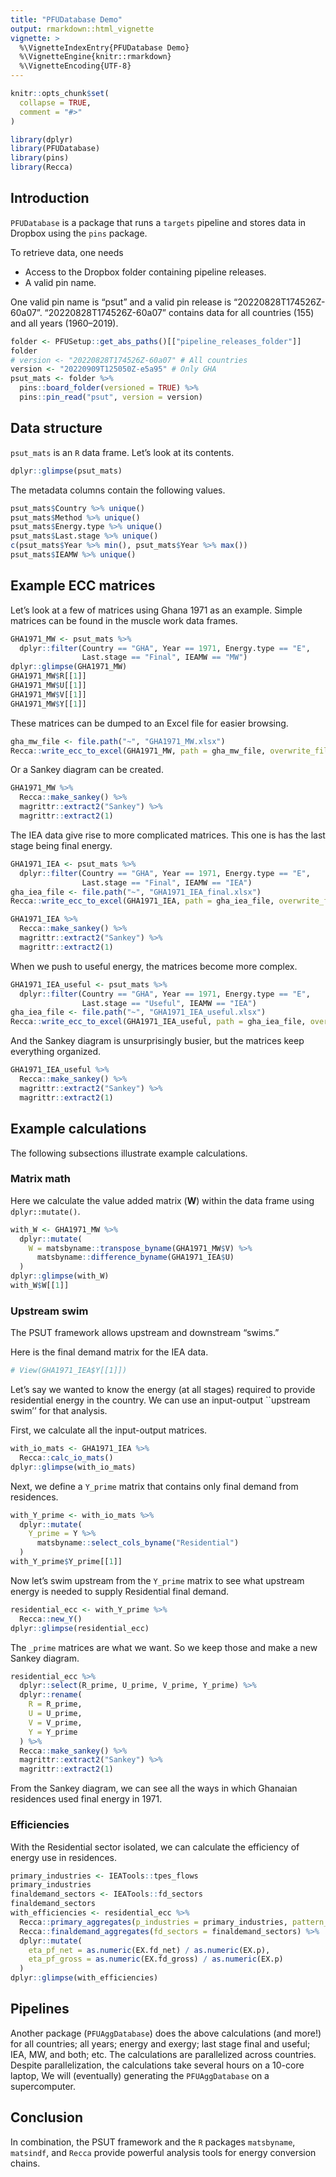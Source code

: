 ```yaml
---
title: "PFUDatabase Demo"
output: rmarkdown::html_vignette
vignette: >
  %\VignetteIndexEntry{PFUDatabase Demo}
  %\VignetteEngine{knitr::rmarkdown}
  %\VignetteEncoding{UTF-8}
---
```


```r
knitr::opts_chunk$set(
  collapse = TRUE,
  comment = "#>"
)
```

```r
library(dplyr)
library(PFUDatabase)
library(pins)
library(Recca)
```


## Introduction

`PFUDatabase` is a package that runs a `targets` pipeline
and stores data in Dropbox using the `pins` package.

To retrieve data, one needs

* Access to the Dropbox folder containing pipeline releases.
* A valid pin name.

One valid pin name is "psut" and a valid pin release is "20220828T174526Z-60a07".
"20220828T174526Z-60a07" contains data for all countries (155) and all years (1960--2019).

```r
folder <- PFUSetup::get_abs_paths()[["pipeline_releases_folder"]]
folder
# version <- "20220828T174526Z-60a07" # All countries
version <- "20220909T125050Z-e5a95" # Only GHA
psut_mats <- folder %>% 
  pins::board_folder(versioned = TRUE) %>% 
  pins::pin_read("psut", version = version)
```


## Data structure

`psut_mats` is an `R` data frame. 
Let's look at its contents.

```r
dplyr::glimpse(psut_mats)
```

The metadata columns contain the following values.

```r
psut_mats$Country %>% unique()
psut_mats$Method %>% unique()
psut_mats$Energy.type %>% unique()
psut_mats$Last.stage %>% unique()
c(psut_mats$Year %>% min(), psut_mats$Year %>% max())
psut_mats$IEAMW %>% unique()
```


## Example ECC matrices

Let's look at a few of matrices using Ghana 1971 as an example.
Simple matrices can be found in the muscle work data frames.

```r
GHA1971_MW <- psut_mats %>% 
  dplyr::filter(Country == "GHA", Year == 1971, Energy.type == "E", 
                Last.stage == "Final", IEAMW == "MW")
dplyr::glimpse(GHA1971_MW)
GHA1971_MW$R[[1]]
GHA1971_MW$U[[1]]
GHA1971_MW$V[[1]]
GHA1971_MW$Y[[1]]
```

These matrices can be dumped to an Excel file for easier browsing.

```r
gha_mw_file <- file.path("~", "GHA1971_MW.xlsx")
Recca::write_ecc_to_excel(GHA1971_MW, path = gha_mw_file, overwrite_file = TRUE)
```

Or a Sankey diagram can be created.

```r
GHA1971_MW %>% 
  Recca::make_sankey() %>% 
  magrittr::extract2("Sankey") %>% 
  magrittr::extract2(1)
```

The IEA data give rise to more complicated matrices.
This one is has the last stage being final energy.

```r
GHA1971_IEA <- psut_mats %>% 
  dplyr::filter(Country == "GHA", Year == 1971, Energy.type == "E", 
                Last.stage == "Final", IEAMW == "IEA")
gha_iea_file <- file.path("~", "GHA1971_IEA_final.xlsx")
Recca::write_ecc_to_excel(GHA1971_IEA, path = gha_iea_file, overwrite_file = TRUE)
```


```r
GHA1971_IEA %>% 
  Recca::make_sankey() %>% 
  magrittr::extract2("Sankey") %>% 
  magrittr::extract2(1)
```

When we push to useful energy, the matrices become more complex.

```r
GHA1971_IEA_useful <- psut_mats %>% 
  dplyr::filter(Country == "GHA", Year == 1971, Energy.type == "E", 
                Last.stage == "Useful", IEAMW == "IEA")
gha_iea_file <- file.path("~", "GHA1971_IEA_useful.xlsx")
Recca::write_ecc_to_excel(GHA1971_IEA_useful, path = gha_iea_file, overwrite_file = TRUE)
```

And the Sankey diagram is unsurprisingly busier,
but the matrices keep everything organized.

```r
GHA1971_IEA_useful %>% 
  Recca::make_sankey() %>% 
  magrittr::extract2("Sankey") %>% 
  magrittr::extract2(1)
```


## Example calculations

The following subsections illustrate example calculations.


### Matrix math

Here we calculate the value added matrix (**W**)
within the data frame using `dplyr::mutate()`.

```r
with_W <- GHA1971_MW %>% 
  dplyr::mutate(
    W = matsbyname::transpose_byname(GHA1971_MW$V) %>%
      matsbyname::difference_byname(GHA1971_IEA$U)
  )
dplyr::glimpse(with_W)
with_W$W[[1]]
```


### Upstream swim

The PSUT framework allows upstream and downstream "swims."

Here is the final demand matrix for the IEA data.

```r
# View(GHA1971_IEA$Y[[1]])
```

Let's say we wanted to know the energy (at all stages)
required to provide residential energy in the country.
We can use an input-output ``upstream swim'' for that analysis.

First, we calculate all the input-output matrices.

```r
with_io_mats <- GHA1971_IEA %>% 
  Recca::calc_io_mats()
dplyr::glimpse(with_io_mats)
```

Next, we define a `Y_prime` matrix that contains only final demand from residences.

```r
with_Y_prime <- with_io_mats %>% 
  dplyr::mutate(
    Y_prime = Y %>% 
      matsbyname::select_cols_byname("Residential")
  )
with_Y_prime$Y_prime[[1]]
```

Now let's swim upstream from the `Y_prime` matrix to see what upstream energy 
is needed to supply Residential final demand.

```r
residential_ecc <- with_Y_prime %>% 
  Recca::new_Y()
dplyr::glimpse(residential_ecc)
```

The `_prime` matrices are what we want.
So we keep those and make a new Sankey diagram.

```r
residential_ecc %>% 
  dplyr::select(R_prime, U_prime, V_prime, Y_prime) %>% 
  dplyr::rename(
    R = R_prime, 
    U = U_prime, 
    V = V_prime, 
    Y = Y_prime
  ) %>% 
  Recca::make_sankey() %>% 
  magrittr::extract2("Sankey") %>% 
  magrittr::extract2(1)
```

From the Sankey diagram, we can see all the ways in which Ghanaian residences used final energy in 1971.


### Efficiencies

With the Residential sector isolated, we can calculate the efficiency of energy use in residences.

```r
primary_industries <- IEATools::tpes_flows
primary_industries
finaldemand_sectors <- IEATools::fd_sectors
finaldemand_sectors
with_efficiencies <- residential_ecc %>% 
  Recca::primary_aggregates(p_industries = primary_industries, pattern_type = "leading") %>% 
  Recca::finaldemand_aggregates(fd_sectors = finaldemand_sectors) %>%
  dplyr::mutate(
    eta_pf_net = as.numeric(EX.fd_net) / as.numeric(EX.p),
    eta_pf_gross = as.numeric(EX.fd_gross) / as.numeric(EX.p)
  )
dplyr::glimpse(with_efficiencies)
```


## Pipelines

Another package (`PFUAggDatabase`) 
does the above calculations (and more!) for
all countries; 
all years;
energy and exergy;
last stage final and useful;
IEA, MW, and both;
etc.
The calculations are parallelized across countries.
Despite parallelization, the calculations take several hours on a 10-core laptop, 
We will (eventually) generating the `PFUAggDatabase` on a supercomputer.


## Conclusion

In combination, the PSUT framework and the `R` packages
`matsbyname`, `matsindf`, and `Recca`
provide powerful analysis tools for energy conversion chains.